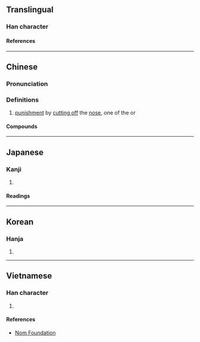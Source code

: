 {{character info/new}}
==Translingual==

===Han character===
{{Han char|rn=18|rad=刀|as=14|sn=16|four=22200|canj=HLLN|ids=⿰鼻刂}}

====References====
{{Han ref|kx=0145.130|dkj=02249|dj=0327.030|hdz=10360.200|uh=5293}}

----

==Chinese==
{{zh-forms}}

===Pronunciation===
{{zh-pron
|m=yì
|c=ji6
|h=
|md=
|mn=qz,tw,xm,zz:gī
|w=
|mc=y
|oc=y
|cat=n
}}

===Definitions===
{{zh-hanzi}}

# [[punishment]] by [[cut off|cutting off]] the [[nose]], one of the {{zh-l|五刑}} or {{w|Five Punishments}}

====Compounds====
{{zh-der|息黥補劓}}

{{zh-cat|Law|Prison}}

----

==Japanese==

===Kanji===
{{ja-kanji|grade=|rs=刀14}}

# {{defn|lang=ja|sort=刀14}}

====Readings====
{{ja-readings
|on=ぎ, げい
|kun=はなきる, はなきり, さく
}}

----

==Korean==

===Hanja===
{{ko-hanja|의}}

# {{defn|lang=ko|sort=刀14}}

----

==Vietnamese==

===Han character===
{{vi-readings|rs=刀14|reading=nghị}}

# {{defn|lang=vi|sort=刀14}}

====References====
* [http://nomfoundation.org/common/nom_details.php?codepoint=5293 Nom Foundation]